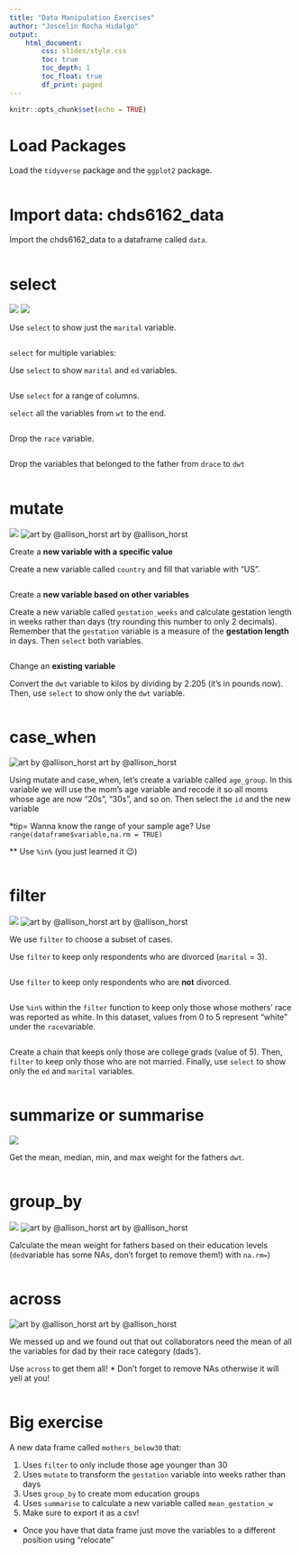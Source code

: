 ```yaml
---
title: "Data Manipulation Exercises"
author: "Joscelin Rocha Hidalgo"
output: 
    html_document:
        css: slides/style.css
        toc: true
        toc_depth: 1
        toc_float: true
        df_print: paged
---
```



```r
knitr::opts_chunk$set(echo = TRUE)
```

# Load Packages

Load the `tidyverse` package and the `ggplot2` package.

```r

```

# Import data: chds6162_data

Import the chds6162_data to a dataframe called `data`. 

```r

```



# select

![](slides/images/select.png)
![](https://swcarpentry.github.io/r-novice-gapminder/fig/13-dplyr-fig1.png)

Use `select` to show just the `marital` variable.

```r


```



`select` for multiple variables:

Use `select` to show `marital` and `ed` variables.

```r


```

Use  `select`  for a range of columns. 

`select` all the variables from `wt` to the end.


```r


```

Drop the `race` variable.


```r


```

Drop the variables that belonged to the father from `drace` to `dwt`

```r


```

# mutate

![](slides/images/mutate.png)
![art by @allison_horst](slides/images/dplyr_mutate.png)
art by @allison_horst


Create a **new variable with a specific value**

Create a new variable called `country` and fill that variable with "US".

```r


```


Create a **new variable based on other variables**

Create a new variable called `gestation_weeks` and calculate gestation length in weeks rather than days (try rounding this number to only 2 decimals). Remember that the `gestation` variable is a measure of the **gestation length** in days. Then `select` both variables. 

```r


```

Change an **existing variable**

Convert the `dwt` variable to kilos by dividing by 2.205 (it's in pounds now). Then, use `select` to show only the `dwt` variable.

```r


```

# case_when

![art by @allison_horst](slides/images/dplyr_case_when.png)
art by @allison_horst

Using mutate and case_when, let's create a variable called `age_group`. In this variable we will use the mom's age variable and recode it so all moms whose age are now "20s", "30s", and so on. Then select the `id` and the new variable

*tip= Wanna know the range of your sample age? Use `range(dataframe$variable,na.rm = TRUE)`

** Use `%in%` (you just learned it 😉)

```r



```


# filter
![](slides/images/filter.png)
![art by @allison_horst](https://raw.githubusercontent.com/allisonhorst/stats-illustrations/master/rstats-artwork/dplyr_filter.jpg)
art by @allison_horst

We use `filter` to choose a subset of cases.

Use `filter` to keep only respondents who are divorced (`marital` = 3). 

```r


```

Use `filter` to keep only respondents who are **not** divorced. 

```r



```

Use `%in%` within the `filter` function to keep only those whose mothers' race was reported as white. In this dataset, values from 0 to 5 represent "white" under the `race`variable.

```r



```

Create a chain that keeps only those are college grads (value of 5). Then, `filter` to keep only those who are not married. Finally, use `select` to show only the `ed` and `marital` variables.

```r



```


# summarize or summarise

![](slides/images/summarize.png)


Get the mean, median, min, and max weight for the fathers `dwt`.

```r



```


# group_by

![](slides/images/group-by.png)
![art by @allison_horst](slides/images/group_by_ungroup.png)
art by @allison_horst

Calculate the mean weight for fathers based on their education levels (`ded`variable has some NAs, don't forget to remove them!)
 with `na.rm=`)
 
```r



```
# across
![art by @allison_horst](slides/images/dplyr_across.png)
art by @allison_horst

We messed up and we found out that out collaborators need the mean of all the variables for dad by their race category (dads'). 

Use `across` to get them all!
* Don't forget to remove NAs otherwise it will yell at you!

```r



```


# Big exercise

A new data frame called `mothers_below30` that:

1. Uses `filter` to only include those age younger than 30
2. Uses `mutate` to transform the `gestation` variable into weeks rather than days
3. Uses `group_by` to create mom education groups
4. Uses `summarise` to calculate a new variable called `mean_gestation_w`
5. Make sure to export it as a csv!

+ Once you have that data frame just move the variables to a different position using "relocate"

```r





```



